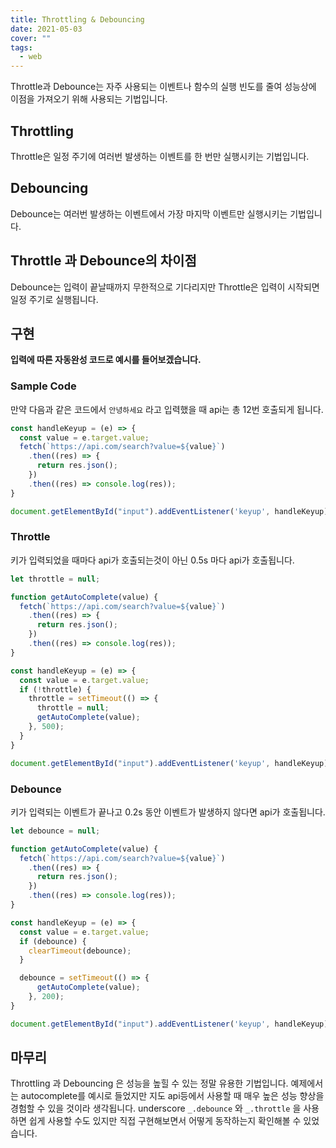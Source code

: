 ```yaml
---
title: Throttling & Debouncing
date: 2021-05-03
cover: ""
tags:
  - web
---
```




Throttle과 Debounce는 자주 사용되는 이벤트나 함수의 실행 빈도를 줄여 성능상에 이점을 가져오기 위해 사용되는 기법입니다.

## Throttling
Throttle은 일정 주기에 여러번 발생하는 이벤트를 한 번만 실행시키는 기법입니다.

## Debouncing
Debounce는 여러번 발생하는 이벤트에서 가장 마지막 이벤트만 실행시키는 기법입니다.

## Throttle 과 Debounce의 차이점
Debounce는 입력이 끝날때까지 무한적으로 기다리지만 Throttle은 입력이 시작되면 일정 주기로 실행됩니다.

## 구현
**입력에 따른 자동완성 코드로 예시를 들어보겠습니다.**
### Sample Code
만약 다음과 같은 코드에서 `안녕하세요` 라고 입력했을 때 api는 총 12번 호출되게 됩니다.
```js
const handleKeyup = (e) => {
  const value = e.target.value;
  fetch(`https://api.com/search?value=${value}`)
    .then((res) => {
      return res.json();
    })
    .then((res) => console.log(res));
}

document.getElementById("input").addEventListener('keyup', handleKeyup)
```
### Throttle
키가 입력되었을 때마다 api가 호출되는것이 아닌 0.5s 마다 api가 호출됩니다.
```js
let throttle = null;

function getAutoComplete(value) {
  fetch(`https://api.com/search?value=${value}`)
    .then((res) => {
      return res.json();
    })
    .then((res) => console.log(res));
}

const handleKeyup = (e) => {
  const value = e.target.value;
  if (!throttle) {
    throttle = setTimeout(() => {
      throttle = null;
      getAutoComplete(value);
    }, 500);
  }
}

document.getElementById("input").addEventListener('keyup', handleKeyup)
```

### Debounce
키가 입력되는 이벤트가 끝나고 0.2s 동안 이벤트가 발생하지 않다면 api가 호출됩니다.
```js
let debounce = null;

function getAutoComplete(value) {
  fetch(`https://api.com/search?value=${value}`)
    .then((res) => {
      return res.json();
    })
    .then((res) => console.log(res));
}

const handleKeyup = (e) => {
  const value = e.target.value;
  if (debounce) {
    clearTimeout(debounce);
  }

  debounce = setTimeout(() => {
      getAutoComplete(value);
    }, 200);
}

document.getElementById("input").addEventListener('keyup', handleKeyup)
```
## 마무리
Throttling 과 Debouncing 은 성능을 높힐 수 있는 정말 유용한 기법입니다. 예제에서는 autocomplete를 예시로 들었지만 지도 api등에서 사용할 때 매우 높은 성능 향상을 경험할 수 있을 것이라 생각됩니다.
underscore `_.debounce` 와 `_.throttle` 을 사용하면 쉽게 사용할 수도 있지만 직접 구현해보면서 어떻게 동작하는지 확인해볼 수 있었습니다.
